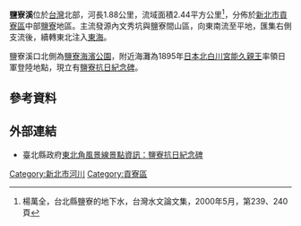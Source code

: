 {{Infobox river
| river_name = 鹽寮溪
| native_name = 
| other_name =
| etymology =
| image_name = 鹽寮溪.JPG
| image_size = 250px
| caption    = 鹽寮溪一景
| origin     = 內文秀坑
| mouth      = 鹽寮
| progression = [[東海|東海]]
| basin_countries = 
| location   = [[新北市|新北市]][[貢寮區|貢寮區]]
| length     = {{convert|1.88|km|}}
| elevation  =
| mouth_elevation =
| discharge  =
| watershed  = {{convert|2.44|km2|}}
| left_tribs =
| right_tribs =
}}

'''鹽寮溪'''位於[[台灣|台灣]]北部，河長1.88公里，流域面積2.44平方公里<ref>楊萬全，台北縣鹽寮的地下水，台灣水文論文集，2000年5月，第239、240頁</ref>，分佈於[[新北市|新北市]][[貢寮區|貢寮區]]中部[[鹽寮|鹽寮]]地區。主流發源內文秀坑與鹽寮間山區，向東南流至平地，匯集右側支流後，續轉東北注入[[東海|東海]]。

鹽寮溪口北側為[[鹽寮海濱公園|鹽寮海濱公園]]，附近海灘為1895年[[日本|日本]][[北白川宮能久親王|北白川宮能久親王]]率領日軍登陸地點，現立有[[鹽寮抗日紀念碑|鹽寮抗日紀念碑]]。

==參考資料==
<div class="references-small">
<references />
</div>

==外部連結==
*臺北縣政府[https://web.archive.org/web/20080210152026/http://tour.tpc.gov.tw/Travel/NorthEast/ScenicDetail.asp?QTPID=204 東北角風景線景點資訊：鹽寮抗日紀念碑]

[[Category:新北市河川|Category:新北市河川]]
[[Category:貢寮區|Category:貢寮區]]